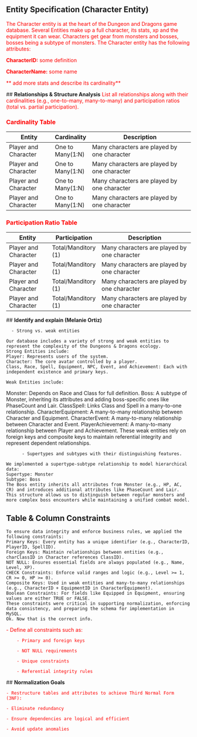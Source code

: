## **Entity Specification (Character Entity)**
<font color="red">
The Character entity is at the heart of the Dungeon and Dragons game database. Several Entities make up a full character, its stats, xp and the equipment it can wear. Characters get gear from monsters and bosses, bosses being a subtype of monsters. The Character entity has the following attributes:

**CharacterID:** some definition

**CharacterName:** some name

** add more stats and describe its cardinality**


</font>
## **Relationships & Structure Analysis**
<font color="red">
List all relationships along with their cardinalities (e.g., one-to-many, many-to-many) and participation ratios (total vs. partial participation).


### Cardinality Table

| Entity                  | Cardinality       | Description                                            |
|-------------------------|-------------------|--------------------------------------------------------|
| Player and Character    | One to Many(1:N)  | Many characters are played by one character            |
| Player and Character    | One to Many(1:N)  | Many characters are played by one character            |
| Player and Character    | One to Many(1:N)  | Many characters are played by one character            |
| Player and Character    | One to Many(1:N)  | Many characters are played by one character            |


### Participation Ratio Table 

| Entity                  | Participation        | Description                                             |
|-------------------------|----------------------|---------------------------------------------------------|
| Player and Character    | Total/Manditory (1)  | Many characters are played by one character             |
| Player and Character    | Total/Manditory (1)  | Many characters are played by one character             |     
| Player and Character    | Total/Manditory (1)  | Many characters are played by one character             |     
| Player and Character    | Total/Manditory (1)  | Many characters are played by one character             |     

</font>
## **Identify and explain (Melanie Ortiz)**

      - Strong vs. weak entities
```
Our database includes a variety of strong and weak entities to represent the complexity of the Dungeons & Dragons ecology.
Strong Entities include:
Player: Represents users of the system.
Character: The core avatar controlled by a player.
Class, Race, Spell, Equipment, NPC, Event, and Achievement: Each with independent existence and primary keys.

Weak Entities include:
```
Monster: Depends on Race and Class for full definition.
Boss: A subtype of Monster, inheriting its attributes and adding boss-specific ones like PhaseCount and Lair.
ClassSpell: Links Class and Spell in a many-to-one relationship.
CharacterEquipment: A many-to-many relationship between Character and Equipment.
CharacterEvent: A many-to-many relationship between Character and Event.
PlayerAchievement: A many-to-many relationship between Player and Achievement.
These weak entities rely on foreign keys and composite keys to maintain referential integrity and represent dependent relationships.
```
      - Supertypes and subtypes with their distinguishing features.

We implemented a supertype-subtype relationship to model hierarchical data:
Supertype: Monster
Subtype: Boss
The Boss entity inherits all attributes from Monster (e.g., HP, AC, CR) and introduces additional attributes like PhaseCount and Lair. 
This structure allows us to distinguish between regular monsters and more complex boss encounters while maintaining a unified combat model.
```
## **Table & Column Constraints**
```
To ensure data integrity and enforce business rules, we applied the following constraints:
Primary Keys: Every entity has a unique identifier (e.g., CharacterID, PlayerID, SpellID).
Foreign Keys: Maintain relationships between entities (e.g., charClassID in Character references ClassID).
NOT NULL: Ensures essential fields are always populated (e.g., Name, Level, XP).
CHECK Constraints: Enforce valid ranges and logic (e.g., Level >= 1, CR >= 0, HP >= 0).
Composite Keys: Used in weak entities and many-to-many relationships (e.g., CharacterID + EquipmentID in CharacterEquipment).
Boolean Constraints: For fields like Equipped in Equipment, ensuring values are either TRUE or FALSE.
These constraints were critical in supporting normalization, enforcing data consistency, and preparing the schema for implementation in MySQL.
Ok. Now that is the correct info.
```
<font color="red">
    - Define all constraints such as:

        - Primary and foreign keys

        - NOT NULL requirements

        - Unique constraints

        - Referential integrity rules

</font>
## **Normalization Goals**
<font color="red">

    - Restructure tables and attributes to achieve Third Normal Form (3NF):

    - Eliminate redundancy

    - Ensure dependencies are logical and efficient

    - Avoid update anomalies
</font>
